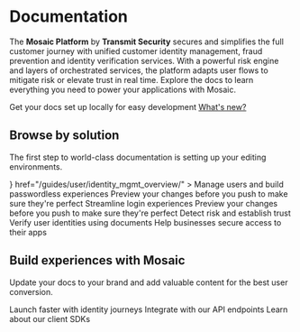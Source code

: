 
<B2CIcon />
  
# Documentation

The **Mosaic Platform** by **Transmit Security** secures and simplifies the full customer journey with unified customer identity management, fraud prevention and identity verification services. With a powerful risk engine and layers of orchestrated services, the platform adapts user flows to mitigate risk or elevate trust in real time. Explore the docs to learn everything you need to power your applications with Mosaic.

<CardGroup cols={1}>
  <Card title="New navigation in Admin Portal" icon="pen-to-square" href="/guides/new_ui_announcement">
    Get your docs set up locally for easy development
    <a href="/guides/new_ui_announcement/" target="_blank" style={{ display: "inline-block", padding: "10px 16px", backgroundColor: "#ff5555", color: "#fff", borderRadius: "10px", textDecoration: "none", marginLeft: "10px", marginTop: "10px" }}>
    What's new?
    </a>
  </Card>
</CardGroup>

## Browse by solution

The first step to world-class documentation is setting up your editing environments.

<CardGroup cols={2}>
  <Card
    title="B2C Identity"
    icon={<B2CIcon />}
    href="/guides/user/identity_mgmt_overview/"
  >
    Manage users and build passwordless experiences
  </Card>
  <Card title="Preview Changes" icon="/images/preview_icon.svg" href="https://mintlify.com/docs/development">
    Preview your changes before you push to make sure they're perfect
  </Card>
  <Card title="SSO and Federation" icon="/images/b2c_icon.svg">
    Streamline login experiences
  </Card>
  <Card title="Preview Changes" icon="/images/preview_icon.svg" href="https://mintlify.com/docs/development">
    Preview your changes before you push to make sure they're perfect
  </Card>
  <Card title="Fraud Prevention" icon="/images/b2c_icon.svg">
    Detect risk and establish trust
  </Card>
  <Card title="Identity Verification" icon="/images/b2c_icon.svg">
    Verify user identities using documents
  </Card>
  <Card title="B2B Identity" icon="/images/b2c_icon.svg">
    Help businesses secure access to their apps
  </Card>
</CardGroup>

## Build experiences with Mosaic

Update your docs to your brand and add valuable content for the best user conversion.

<CardGroup cols={3}>
  <Card title="Journeys" icon="palette" href="https://mintlify.com/docs/settings/global">
    Launch faster with identity journeys
  </Card>
  <Card title="Reference APIs" icon="code" href="https://mintlify.com/docs/api-playground/openapi">
    Integrate with our API endpoints
  </Card>
  <Card title="SDKs" icon="screwdriver-wrench" href="https://mintlify.com/docs/content/components/accordions">
    Learn about our client SDKs
  </Card>
</CardGroup>